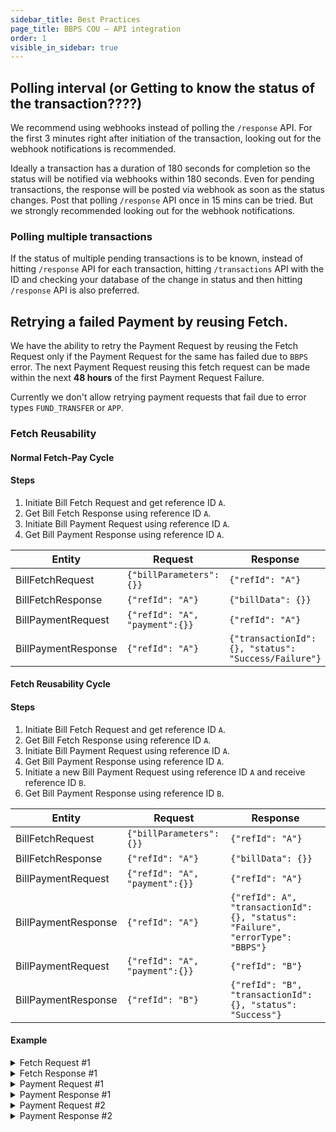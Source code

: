 ```yaml
---
sidebar_title: Best Practices
page_title: BBPS COU — API integration
order: 1
visible_in_sidebar: true
---
```


## Polling interval (or Getting to know the status of the transaction????)

We recommend using webhooks instead of polling the `/response` API. For the first 3 minutes right after initiation of the transaction, looking out for the webhook notifications is recommended.

Ideally a transaction has a duration of 180 seconds for completion so the status will be notified via webhooks within 180 seconds. Even for pending transactions, the response will be posted via webhook as soon as the status changes. Post that polling `/response` API once in 15 mins can be tried. But we strongly recommended looking out for the webhook notifications.


### Polling multiple transactions

If the status of multiple pending transactions is to be known, instead of hitting `/response` API for each transaction, hitting `/transactions` API with the ID and checking your database of the change in status and then hitting `/response` API is also preferred.


## Retrying a failed Payment by reusing Fetch.

We have the ability to retry the Payment Request by reusing the Fetch Request only if the Payment Request for the same has failed due to `BBPS` error. The next Payment Request reusing this fetch request can be made within the next **48 hours** of the first Payment Request Failure.

Currently we don't allow retrying payment requests that fail due to error types `FUND_TRANSFER` or `APP`.

### Fetch Reusability

#### Normal Fetch-Pay Cycle

#### Steps
1. Initiate Bill Fetch Request and get reference ID `A`.
2. Get Bill Fetch Response using reference ID `A`.
3. Initiate Bill Payment Request using reference ID `A`.
4. Get Bill Payment Response using reference ID `A`.

| Entity              | Request                      | Response                                          |
|---------------------|------------------------------|---------------------------------------------------  |
| BillFetchRequest    | `{"billParameters": {}}`     | `{"refId": "A"}`                                  |
| BillFetchResponse   | `{"refId": "A"}`             | `{"billData": {}}`                                |
| BillPaymentRequest  | `{"refId": "A", "payment":{}}` | `{"refId": "A"}`                                  |
| BillPaymentResponse | `{"refId": "A"}`             | `{"transactionId":{}, "status": "Success/Failure"}` |



#### Fetch Reusability Cycle

#### Steps
1. Initiate Bill Fetch Request and get reference ID `A`.
2. Get Bill Fetch Response using reference ID `A`.
3. Initiate Bill Payment Request using reference ID `A`.
4. Get Bill Payment Response using reference ID `A`.
5. Initiate a new Bill Payment Request using reference ID `A` and receive reference ID `B`.
6. Get Bill Payment Response using reference ID `B`.

| Entity              | Request                      | Response                                                                    |
|---------------------|------------------------------|-----------------------------------------------------------------------------  |
| BillFetchRequest    | `{"billParameters": {}}`     | `{"refId": "A"}`                                                            |
| BillFetchResponse   | `{"refId": "A"}`             | `{"billData": {}}`                                                          |
| BillPaymentRequest  | `{"refId": "A", "payment":{}}` | `{"refId": "A"}`                                                            |
| BillPaymentResponse | `{"refId": "A"}`             | `{"refId": A", "transactionId":{}, "status": "Failure", "errorType": "BBPS"}` |
| BillPaymentRequest  | `{"refId": "A", "payment":{}}` | `{"refId": "B"}`                                                            |
| BillPaymentResponse | `{"refId": "B"}`             | `{"refId": "B", "transactionId":{}, "status": "Success"}`                   |


#### Example

<details>
  <summary>Fetch Request #1</summary>

  ### Request

  ```js
{
    "agent": {
        "channel": "INT",
        "id": "AS01AS02INB519046223",
        "ip": "124.170.23.24",
        "mac": "48-4D-7E-CB-DB-6F"
    },
    "customer": {
        "mobile": "9999999081",
        "billParameters": [
            {
                "name": "a",
                "value": "10"
            },
            {
                "name": "a b",
                "value": "20"
            },
            {
                "name": "a b c",
                "value": "30"
            },
            {
                "name": "a b c d",
                "value": "40"
            },
            {
                "name": "a b c d e",
                "value": "50"
            }
        ]
    },
    "biller": {
        "id": "OTOE00005XXZ43"
    }
}
  ```

### Response

```js
{
    "data": {
        "refId": "CE9U2F9RHQPJICM8SC0G87SZTUR23440700"
    },
    "success": true,
    "traceId": "CE9U2F9RHQPJICM8SC00"
}
```
</details>


<details>
  <summary>Fetch Response #1</summary>

  ### Request

  ```js
{
    "refId": "CE9U2F9RHQPJICM8SC0G87SZTUR23440700"
}
  ```

### Response

```js
{
    "data": {
        "additionalInfo": [
            {
                "name": "a",
                "value": "10"
            },
            {
                "name": "a b",
                "value": "20"
            },
            {
                "name": "a b c",
                "value": "30"
            },
            {
                "name": "a b c d",
                "value": "40"
            }
        ],
        "bill": {
            "amount": 100000,
            "billDate": "2015-06-14",
            "billNumber": "12303",
            "billPeriod": "june",
            "customerName": "BBPS",
            "dueDate": "2015-06-20"
        },
        "billerRefId": "12345676",
        "exactness": "Exact",
        "paymentLimits": [
            {
                "maxLimit": 100000000,
                "minLimit": 1,
                "paymentMode": "Internet Banking",
                "supportsPendingStatus": false
            },
        ],
        "refId": "CE9U2F9RHQPJICM8SC0G87SZTUR23440700",
        "status": "Success"
    },
    "success": true,
    "traceId": "CE9U2H9RHQPJICM8SC20"
}
```
</details>

<details>
  <summary>Payment Request #1</summary>

  ### Request

  ```js
{
    "refId": "CE9U2F9RHQPJICM8SC0G87SZTUR23440700",
    "paymentDetails": {
        "mode": "Credit Card",
        "paymentRefId": "N2001121212344",
        "amount": 100,
        "timestamp": "2020-12-12T13:12:00+05:30"
    }
}
  ```

### Response

```js
{
    "data": {
        "refId": "CE9U2F9RHQPJICM8SC0G87SZTUR23440700"
    },
    "success": true,
    "traceId": "CE9U36PRHQPJICM8SC90"
}
```
</details>

<details>
  <summary>Payment Response #1</summary>

  ### Request

  ```js
{
    "refId": "CE9U2F9RHQPJICM8SC0G87SZTUR23440700"
}
  ```

### Response

```js
{
    "data": {
        "failureReason": {
            "code": "BOU002",    // Payment failed due to type "BBPS". Fetch can be reused in the next 48 hours
            "message": "TMM001", // from the first try of the Payment. In case the Biller is of Validation Type,
            "type": "BBPS"       // Ageing period will be 24 hours of successful validation.
        },
        "refId": "CE9U2F9RHQPJICM8SC0G87SZTUR23440700",
        "refundDetails": {
            "status": "Success",
            "transactionId": "REFAS012344070238CZWXPJ"
        },
        "status": "Failure",
        "transactionId": "AS012344070238CZWXPJ"
    },
    "success": true,
    "traceId": "CE9U461RHQPJICM8SCGG"
}
```
</details>

<details>
  <summary>Payment Request #2</summary>

  ### Request

  ```js
{
    "refId": "CE9U2F9RHQPJICM8SC0G87SZTUR23440700", // Provided refId in the Payment Request is the one linked to the Bill fetch (for which the Bill payment was a failure with "BBPS" error).
    "paymentDetails": {
        "mode": "Credit Card",
        "paymentRefId": "N2001121212344",
        "amount": 100000,
        "timestamp": "2020-12-12T13:12:00+05:30"
    }
}
  ```

### Response

```js
{
    "data": {
        "refId": "CE9U4I9RHQPJICM8SCK0303EZUD23440705" // A different refID is returned in Payment Response.
    },
    "success": true,
    "traceId": "CE9U4E9RHQPJICM8SCIG"
}
```

</details>

<details>
  <summary>Payment Response #2</summary>

  ### Request

  ```js
{
    "refId": "CE9U4I9RHQPJICM8SCK0303EZUD23440705" // Using the new refId, we can find the status of the second transaction.
}
  ```

### Response

```js
{
    "data": {
        "billerId": "OTOE00005XXZ43",
        "billerRefId": "12345037",
        "paymentDetails": {
            "amount": 100000,
            "mode": "Credit Card",
            "paymentRefId": "N2001121212344",
            "timestamp": "2020-12-12T13:12:00.000+05:30"
        },
        "refId": "CE9U4I9RHQPJICM8SCK0303EZUD23440705",
        "status": "Success",
        "transactionId": "AS0123440705054WJCMM"
    },
    "success": true,
    "traceId": "CE9U4OHRHQPJICM8SCNG"
}
```

</details>
